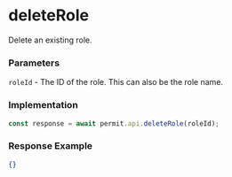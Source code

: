 # deleteRole

Delete an existing role.

### Parameters

`roleId` - The ID of the role. This can also be the role name. <br/>

### Implementation

```js
const response = await permit.api.deleteRole(roleId);
```

### Response Example

```json
{}
```
